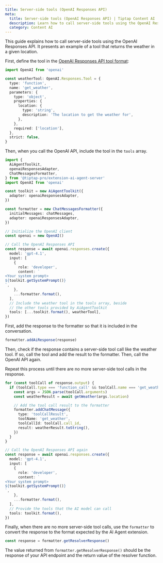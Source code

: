 ```yaml
---
title: Server-side tools (OpenAI Responses API)
meta:
  title: Server-side tools (OpenAI Responses API) | Tiptap Content AI
  description: Learn how to call server-side tools using the OpenAI Responses API.
  category: Content AI
---
```


This guide explains how to call server-side tools using the OpenAI Responses API. It presents an example of a tool that returns the weather in a given location.

First, define the tool in the [OpenAI Responses API tool format](https://platform.openai.com/docs/guides/function-calling?api-mode=responses#defining-functions):

```ts
import OpenAI from 'openai'

const weatherTool: OpenAI.Responses.Tool = {
  type: 'function',
  name: 'get_weather',
  parameters: {
    type: 'object',
    properties: {
      location: {
        type: 'string',
        description: 'The location to get the weather for',
      },
    },
    required: ['location'],
  },
  strict: false,
}
```

Then, when you call the OpenAI API, include the tool in the `tools` array.

```ts
import {
  AiAgentToolkit,
  openaiResponsesAdapter,
  ChatMessagesFormatter,
} from '@tiptap-pro/extension-ai-agent-server'
import OpenAI from 'openai'

const toolkit = new AiAgentToolkit({
  adapter: openaiResponsesAdapter,
})

const formatter = new ChatMessagesFormatter({
  initialMessages: chatMessages,
  adapter: openaiResponsesAdapter,
})

// Initialize the OpenAI client
const openai = new OpenAI()

// Call the OpenAI Responses API
const response = await openai.responses.create({
  model: 'gpt-4.1',
  input: [
    {
      role: 'developer',
      content: `
<Your system prompt>
${toolkit.getSystemPrompt()}
`,
    },
    ...formatter.format(),
  ],
  // Include the weather tool in the tools array, beside
  // the other tools provided by AiAgentToolkit
  tools: [...toolkit.format(), weatherTool],
})
```

First, add the response to the formatter so that it is included in the conversation.

```ts
formatter.addAiResponse(response)
```

Then, check if the response contains a server-side tool call like the weather tool. If so, call the tool and add the result to the formatter. Then, call the OpenAI API again.

Repeat this process until there are no more server-side tool calls in the response.

```ts
for (const toolCall of response.output) {
  if (toolCall.type === 'function_call' && toolCall.name === 'get_weather') {
    const args = JSON.parse(toolCall.arguments)
    const weatherResult = await getWeather(args.location)

    // Add the tool call result to the formatter
    formatter.addChatMessage({
      type: 'toolCallResult',
      toolName: 'get_weather',
      toolCallId: toolCall.call_id,
      result: weatherResult.toString(),
    })
  }
}

// Call the OpenAI Responses API again
const response = await openai.responses.create({
  model: 'gpt-4.1',
  input: [
    {
      role: 'developer',
      content: `
<Your system prompt>
${toolkit.getSystemPrompt()}
`,
    },
    ...formatter.format(),
  ],
  // Provide the tools that the AI model can call
  tools: toolkit.format(),
})
```

Finally, when there are no more server-side tool calls, use the `formatter` to convert the response to the format expected by the AI Agent extension.

```ts
const response = formatter.getResolverResponse()
```

The value returned from `formatter.getResolverResponse()` should be the response of your API endpoint and the return value of the resolver function.
